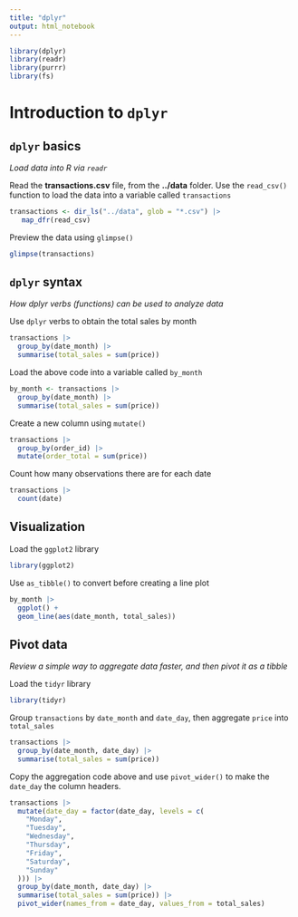 ```yaml
---
title: "dplyr"
output: html_notebook
---
```


```r
library(dplyr)
library(readr)
library(purrr)
library(fs)
```

# Introduction to `dplyr`

## `dplyr` basics
*Load data into R via `readr`*

Read the **transactions.csv** file, from the **../data** folder. Use the `read_csv()` function to load the data into a variable called `transactions`
```r
transactions <- dir_ls("../data", glob = "*.csv") |>
   map_dfr(read_csv)
```

Preview the data using `glimpse()`
```r
glimpse(transactions)
```

## `dplyr` syntax
*How dplyr verbs (functions) can be used to analyze data*

Use `dplyr` verbs to obtain the total sales by month
```r
transactions |>
  group_by(date_month) |>
  summarise(total_sales = sum(price))
```

Load the above code into a variable called `by_month`
```r
by_month <- transactions |>
  group_by(date_month) |>
  summarise(total_sales = sum(price))
```
    
Create a new column using `mutate()`
```r
transactions |>
  group_by(order_id) |> 
  mutate(order_total = sum(price))
```

Count how many observations there are for each date
```r
transactions |> 
  count(date)
```


## Visualization

Load the `ggplot2` library
```r
library(ggplot2)
```

Use `as_tibble()` to convert before creating a line plot 
```r
by_month |>
  ggplot() +
  geom_line(aes(date_month, total_sales))
```

## Pivot data
*Review a simple way to aggregate data faster, and then pivot it as a tibble*

Load the `tidyr` library
```r
library(tidyr)
```

Group `transactions` by `date_month` and `date_day`, then aggregate `price` into `total_sales`
```r
transactions |>
  group_by(date_month, date_day) |> 
  summarise(total_sales = sum(price))
```

Copy the aggregation code above and use `pivot_wider()` to make the `date_day` the column headers.
```r
transactions |>
  mutate(date_day = factor(date_day, levels = c(
    "Monday", 
    "Tuesday", 
    "Wednesday", 
    "Thursday", 
    "Friday", 
    "Saturday", 
    "Sunday"
  ))) |>
  group_by(date_month, date_day) |> 
  summarise(total_sales = sum(price)) |>
  pivot_wider(names_from = date_day, values_from = total_sales)
```
